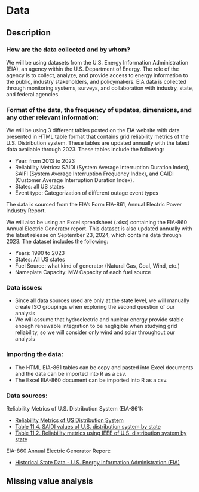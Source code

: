 # Data


## Description


### How are the data collected and by whom?
We will be using datasets from the U.S. Energy Information Administration (EIA), an agency within the U.S. Department of Energy. The role of the agency is to collect, analyze, and provide access to energy information to the public, industry stakeholders, and policymakers. EIA data is collected through monitoring systems, surveys, and collaboration with industry, state, and federal agencies.


### Format of the data, the frequency of updates, dimensions, and any other relevant information:
We will be using 3 different tables posted on the EIA website with data presented in HTML table format that contains grid reliability metrics of the U.S. Distribution system. These tables are updated annually with the latest data available through 2023. These tables include the following:


- Year: from 2013 to 2023
- Reliability Metrics: SAIDI (System Average Interruption Duration Index), SAIFI (System Average Interruption Frequency Index), and CAIDI (Customer Average Interruption Duration Index). 
- States: all US states
- Event type: Categorization of different outage event types


The data is sourced from the EIA's Form EIA-861, Annual Electric Power Industry Report.


We will also be using an Excel spreadsheet (.xlsx) containing the EIA-860 Annual Electric Generator report. This dataset is also updated annually with the latest release on September 23, 2024, which contains data through 2023. The dataset includes the following:


- Years: 1990 to 2023
- States: All US states
- Fuel Source: what kind of generator (Natural Gas, Coal, Wind, etc.)
- Nameplate Capacity: MW Capacity of each fuel source


### Data issues:


- Since all data sources used are only at the state level, we will manually create ISO groupings when exploring the second question of our analysis
- We will assume that hydroelectric and nuclear energy provide stable enough renewable integration to be negligible when studying grid reliability, so we will consider only wind and solar throughout our analysis


### Importing the data:


- The HTML EIA-861 tables can be copy and pasted into Excel documents and the data can be imported into R as a csv.
- The Excel EIA-860 document can be imported into R as a csv.


### Data sources:


Reliability Metrics of U.S. Distribution System (EIA-861): 


- [Reliability Metrics of US Distribution System](https://www.eia.gov/electricity/annual/html/epa_11_01.html) 
- [Table 11.4. SAIDI values of U.S. distribution system by state](https://www.eia.gov/electricity/annual/html/epa_11_04.html) 
- [Table 11.2. Reliability metrics using IEEE of U.S. distribution system by state](https://www.eia.gov/electricity/annual/html/epa_11_02.html) 


EIA-860 Annual Electric Generator Report:


- [Historical State Data - U.S. Energy Information Administration (EIA)](https://www.eia.gov/electricity/data/state/) 


## Missing value analysis
